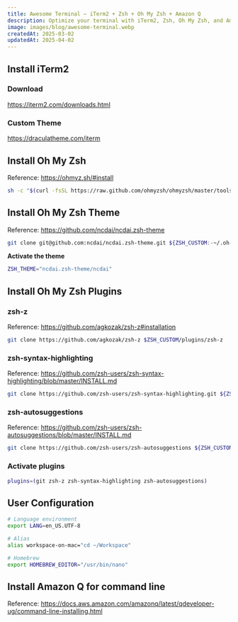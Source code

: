 ```yaml
---
title: Awesome Terminal — iTerm2 + Zsh + Oh My Zsh + Amazon Q
description: Optimize your terminal with iTerm2, Zsh, Oh My Zsh, and Amazon Q - a guide to installation, theme customization, plugins, and configuration for an enhanced command-line experience.
image: images/blog/awesome-terminal.webp
createdAt: 2025-03-02
updatedAt: 2025-04-02
---
```


## Install iTerm2

### Download

https://iterm2.com/downloads.html

### Custom Theme

https://draculatheme.com/iterm

## Install Oh My Zsh

Reference: https://ohmyz.sh/#install

```bash
sh -c "$(curl -fsSL https://raw.github.com/ohmyzsh/ohmyzsh/master/tools/install.sh)"
```

## Install Oh My Zsh Theme

Reference: https://github.com/ncdai/ncdai.zsh-theme

```bash
git clone git@github.com:ncdai/ncdai.zsh-theme.git ${ZSH_CUSTOM:-~/.oh-my-zsh/custom}/themes/ncdai.zsh-theme
```

**Activate the theme**

```bash title="~/.zshrc"
ZSH_THEME="ncdai.zsh-theme/ncdai"
```

## Install Oh My Zsh Plugins

### zsh-z

Reference: https://github.com/agkozak/zsh-z#installation

```bash
git clone https://github.com/agkozak/zsh-z $ZSH_CUSTOM/plugins/zsh-z
```

### zsh-syntax-highlighting

Reference: https://github.com/zsh-users/zsh-syntax-highlighting/blob/master/INSTALL.md

```bash
git clone https://github.com/zsh-users/zsh-syntax-highlighting.git ${ZSH_CUSTOM:-~/.oh-my-zsh/custom}/plugins/zsh-syntax-highlighting
```

### zsh-autosuggestions

Reference: https://github.com/zsh-users/zsh-autosuggestions/blob/master/INSTALL.md

```bash
git clone https://github.com/zsh-users/zsh-autosuggestions ${ZSH_CUSTOM:-~/.oh-my-zsh/custom}/plugins/zsh-autosuggestions
```

### Activate plugins

```bash title="~/.zshrc"
plugins=(git zsh-z zsh-syntax-highlighting zsh-autosuggestions)
```

## User Configuration

```bash title="~/.zshrc"
# Language environment
export LANG=en_US.UTF-8

# Alias
alias workspace-on-mac="cd ~/Workspace"

# Homebrew
export HOMEBREW_EDITOR="/usr/bin/nano"
```

## Install Amazon Q for command line

Reference: https://docs.aws.amazon.com/amazonq/latest/qdeveloper-ug/command-line-installing.html
